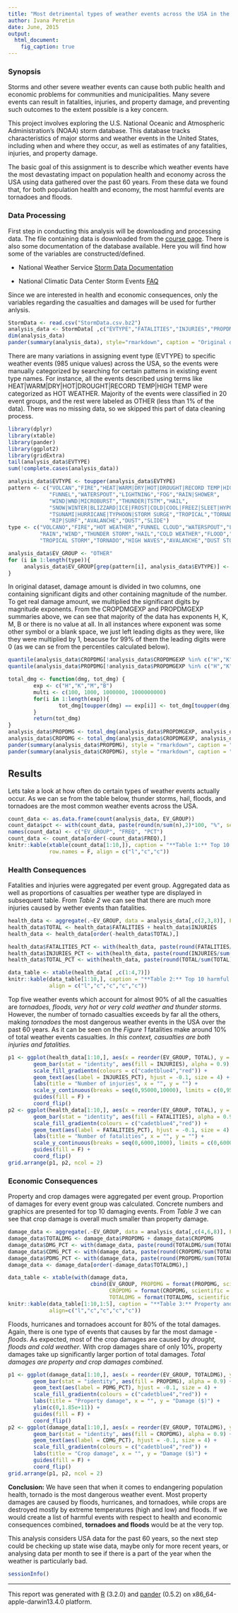```yaml
---
title: "Most detrimental types of weather events across the USA in the past 60 years"
author: Ivana Peretin
date: June, 2015
output:
  html_document:
    fig_caption: true
---
```


### Synopsis

Storms and other severe weather events can cause both public health and economic problems for communities and municipalities. Many severe events can result in fatalities, injuries, and property damage, and preventing such outcomes to the extent possible is a key concern.

This project involves exploring the U.S. National Oceanic and Atmospheric Administration's (NOAA) storm database. This database tracks characteristics of major storms and weather events in the United States, including when and where they occur, as well as estimates of any fatalities, injuries, and property damage.

The basic goal of this assignment is to describe which weather events have the most 
devastating impact on population health and economy across the USA using data gathered 
over the past 60 years. From these data we found that, for both population health and economy, the most harmful events are tornadoes and floods.  

### Data Processing

First step in conducting this analysis will be downloading and processing data.
The file containing data is downloaded from the [course page](https://class.coursera.org/repdata-015/human_grading/view/courses/973516/assessments/4/submissions). There is also some 
documentation of the database available. Here you will find how some of the variables are constructed/defined.

* National Weather Service [Storm Data Documentation](https://d396qusza40orc.cloudfront.net/repdata%2Fpeer2_doc%2Fpd01016005curr.pdf)

* National Climatic Data Center Storm Events [FAQ](https://d396qusza40orc.cloudfront.net/repdata%2Fpeer2_doc%2FNCDC%20Storm%20Events-FAQ%20Page.pdf)

Since we are interested in health and economic consequences, only the variables
regarding the casualties and damages will be used for further anlysis.

```r
StormData <- read.csv("StormData.csv.bz2")
analysis_data <- StormData[ ,c("EVTYPE","FATALITIES","INJURIES","PROPDMG","PROPDMGEXP","CROPDMG","CROPDMGEXP")]
dim(analysis_data)
pander(summary(analysis_data), style="rmarkdown", caption = "Original data summary")
```

There are many variations in assigning event type (EVTYPE) to specific weather
events (985 unique values) across the USA, so the events were manually categorized by searching for certain patterns in existing event type names. For instance, all the events described using terms like HEAT|WARM|DRY|HOT|DROUGHT|RECORD TEMP|HIGH TEMP were categorized as HOT WEATHER. Majority of the events were classified in 20 event groups, and the rest were labeled as OTHER (less than 1% of the data). There was no missing data, so we skipped this part of data cleaning process.

```r
library(dplyr)
library(xtable)
library(pander)
library(ggplot2)
library(gridExtra)
tail(analysis_data$EVTYPE)
sum(!complete.cases(analysis_data))

analysis_data$EVTYPE <- toupper(analysis_data$EVTYPE)
pattern <- c("VOLCAN","FIRE","HEAT|WARM|DRY|HOT|DROUGHT|RECORD TEMP|HIGH TEMP",
             "FUNNEL","WATERSPOUT","LIGHTNING","FOG","RAIN|SHOWER",
             "WIND|WND|MICROBURST","THUNDER|TSTM","HAIL",
             "SNOW|WINTER|BLIZZARD|ICE|FROST|COLD|COOL|FREEZ|SLEET|HYPO|LOW TEMP","FLOOD|FLD",
             "TSUNAMI|HURRICANE|TYPHOON|STORM SURGE","TROPICAL","TORNADO",
             "RIP|SURF","AVALANCHE","DUST","SLIDE")
type <- c("VOLCANO","FIRE","HOT WEATHER","FUNNEL CLOUD","WATERSPOUT","LIGHTNING","FOG",
          "RAIN","WIND","THUNDER STORM","HAIL","COLD WEATHER","FLOOD","HURRICANE",
          "TROPICAL STORM","TORNADO","HIGH WAVES","AVALANCHE","DUST STORM","LANDSLIDE")

analysis_data$EV_GROUP <- "OTHER"
for (i in 1:length(type)){
     analysis_data$EV_GROUP[grep(pattern[i], analysis_data$EVTYPE)] <- type[i] 
}
```

In original dataset, damage amount is divided in two columns, one containing significant digits and other containing magnitude of the number. To get real damage amount, we multiplied the significant digits by magnitude exponents. From the CROPDMGEXP and PROPDMGEXP summaries above, we can see that majority of the data has exponents H, K, M, B or there is no value at all. In all instances where exponent was some other symbol or a blank space, we just left leading digits as they were, like they were multiplied by 1, beacuse for 99% of them the leading digits were 0 (as we can se from the percentiles calculated below).

```r
quantile(analysis_data$CROPDMG[!analysis_data$CROPDMGEXP %in% c("H","K","M","B")],c(0.25,0.5,0.75,0.99))
quantile(analysis_data$PROPDMG[!analysis_data$PROPDMGEXP %in% c("H","K","M","B")],c(0.25,0.5,0.75,0.99))

total_dmg <- function(dmg, tot_dmg) {
        exp <- c("H","K","M","B")
        multi <- c(100, 1000, 1000000, 1000000000)
        for(i in 1:length(exp)){
                tot_dmg[toupper(dmg) == exp[i]] <- tot_dmg[toupper(dmg) == exp[i]]*multi[i]
        }
        return(tot_dmg)
}
analysis_data$PROPDMG <- total_dmg(analysis_data$PROPDMGEXP, analysis_data$PROPDMG)
analysis_data$CROPDMG <- total_dmg(analysis_data$CROPDMGEXP, analysis_data$CROPDMG)
pander(summary(analysis_data$PROPDMG), style = "rmarkdown", caption = "Property damage summary")
pander(summary(analysis_data$CROPDMG), style = "rmarkdown", caption = "Crop damage summary")
```

## Results

Lets take a look at how often do certain types of weather events actually occur. As we can se from the table below, thunder storms, hail, floods, and tornadoes are the most common weather events across the USA.

```r
count_data <- as.data.frame(count(analysis_data, EV_GROUP))
count_data$pct <- with(count_data, paste(round(n/sum(n),2)*100, "%", sep=""))
names(count_data) <- c("EV_GROUP", "FREQ", "PCT")
count_data <- count_data[order(-count_data$FREQ),]
knitr::kable(xtable(count_data[1:10,]), caption = "**Table 1:** Top 10 most commont weather events", 
             row.names = F, align = c("l","c","c"))
```

### Health Consequences

Fatalities and injuries were aggregated per event group. Aggregated data as well as 
proportions of casualties per weather type are displayed in subsequent table. From 
*Table 2* we can see that there are much more injuries caused by wether events 
than fatalities.

```r
health_data <- aggregate(.~EV_GROUP, data = analysis_data[,c(2,3,8)], FUN = sum)
health_data$TOTAL <- health_data$FATALITIES + health_data$INJURIES
health_data <- health_data[order(-health_data$TOTAL),]

health_data$FATALITIES_PCT <- with(health_data, paste(round(FATALITIES/sum(TOTAL),2)*100,"%",sep=""))
health_data$INJURIES_PCT <- with(health_data, paste(round(INJURIES/sum(TOTAL),2)*100,"%",sep=""))
health_data$TOTAL_PCT <- with(health_data, paste(round(TOTAL/sum(TOTAL),2)*100,"%",sep=""))

data_table <- xtable(health_data[ ,c(1:4,7)])
knitr::kable(data_table[1:10,], caption = "**Table 2:** Top 10 harmful weather events in USA", row.names = F, 
             align = c("l","c","c","c","c"))
```

Top five weather events which account for almost 90% of all the casualties are *tornadoes,
floods, very hot or very cold weather and thunder storms*. However, the number of tornado
casualties exceeds by far all the others, making *tornadoes* the most dangerous weather events
in the USA over the past 60 years. As it can be seen on the *Figure 1* fatalities make around 10% of total weather events casualties. *In this context, casualties are both injuries and
fatalities.*

```r
p1 <- ggplot(health_data[1:10,], aes(x = reorder(EV_GROUP, TOTAL), y = INJURIES)) + 
        geom_bar(stat = "identity", aes(fill = INJURIES), alpha = 0.9) +
        scale_fill_gradientn(colours = c("cadetblue4","red")) +
        geom_text(aes(label = INJURIES_PCT), hjust = -0.1, size = 4) +
        labs(title = "Number of injuries", x = "", y = "") + 
        scale_y_continuous(breaks = seq(0,95000,10000), limits = c(0,95000)) +
        guides(fill = F) +
        coord_flip()
p2 <- ggplot(health_data[1:10,], aes(x = reorder(EV_GROUP, TOTAL), y = FATALITIES)) + 
        geom_bar(stat = "identity", aes(fill = FATALITIES), alpha = 0.9) + 
        scale_fill_gradientn(colours = c("cadetblue4","red")) +
        geom_text(aes(label = FATALITIES_PCT), hjust = -0.1, size = 4) +
        labs(title = "Number of fatalities", x = "", y = "") + 
        scale_y_continuous(breaks = seq(0,6000,1000), limits = c(0,6000)) +
        guides(fill = F) +
        coord_flip()
grid.arrange(p1, p2, ncol = 2)
```

### Economic Consequences

Property and crop damages were aggregated per event group. Proportion of damages
for every event group was calculated. Concrete numbers and graphics are presented
for top 10 damaging events. From *Table 3* we can see that crop damage is overall
much smaller than property damage.

```r
damage_data <- aggregate(.~EV_GROUP, data = analysis_data[,c(4,6,8)], FUN = sum)
damage_data$TOTALDMG <- damage_data$PROPDMG + damage_data$CROPDMG
damage_data$DMG_PCT <- with(damage_data, paste(round(TOTALDMG/sum(TOTALDMG),2)*100, "%", sep=""))
damage_data$CDMG_PCT <- with(damage_data, paste(round(CROPDMG/sum(TOTALDMG),2)*100, "%", sep=""))
damage_data$PDMG_PCT <- with(damage_data, paste(round(PROPDMG/sum(TOTALDMG),2)*100, "%", sep=""))
damage_data <- damage_data[order(-damage_data$TOTALDMG),]
```

```r
data_table <- xtable(with(damage_data, 
                          cbind(EV_GROUP, PROPDMG = format(PROPDMG, scientific = FALSE, big.mark = ","), 
                                CROPDMG = format(CROPDMG, scientific = FALSE, big.mark = ","), 
                                TOTALDMG = format(TOTALDMG, scientific = FALSE, big.mark = ","), DMG_PCT)))
knitr::kable(data_table[1:10,1:5], caption = "**Table 3:** Property and crops damage", 
             align=c("l","c","c","c","c"))
```

Floods, hurricanes and tornadoes account for 80% of the total damages.
Again, there is one type of events that causes by far the most damage - *floods*.
As expected, most of the crop damages are caused by *drought, floods and cold weather*.
With crop damages share of only 10%, property damages take up significantly larger 
portion of total damages. *Total damages are property and crop damages combined.*

```r
p1 <- ggplot(damage_data[1:10,], aes(x = reorder(EV_GROUP, TOTALDMG), y = PROPDMG)) + 
        geom_bar(stat = "identity", aes(fill = PROPDMG), alpha = 0.9) + 
        geom_text(aes(label = PDMG_PCT), hjust = -0.1, size = 4) +
        scale_fill_gradientn(colours = c("cadetblue4","red")) +
        labs(title = "Property damage", x = "", y = "Damage ($)") + 
        ylim(c(0,1.85e+11)) +
        guides(fill = F) +
        coord_flip()
p2 <- ggplot(damage_data[1:10,], aes(x = reorder(EV_GROUP, TOTALDMG), y = CROPDMG)) + 
        geom_bar(stat = "identity", aes(fill = CROPDMG), alpha = 0.9) + 
        geom_text(aes(label = CDMG_PCT), hjust = -0.1, size = 4) +
        scale_fill_gradientn(colours = c("cadetblue4","red")) +
        labs(title = "Crop damage", x = "", y = "Damage ($)") + 
        guides(fill = F) +
        coord_flip()
grid.arrange(p1, p2, ncol = 2)
```

**Conclusion:** We have seen that when it comes to endangering population health, tornado
is the most dangerous weather event. Most property damages are caused by floods, hurricanes, and tornadoes, while crops are destroyed mostly by extreme temperatures (high and low) and floods. If we would create a list of harmful events with respect to health and economic consequences combined, **tornadoes and floods** would be at the very top.

This analysis considers USA data for the past 60 years, so the next step could be checking up
state wise data, maybe only for more recent years, or analysing data per month to see if 
there is a part of the year when the weather is particularly bad.

```r
sessionInfo()
```


-------
This report was generated with [R](http://www.r-project.org/) (3.2.0) and [pander](https://github.com/rapporter/pander) (0.5.2) on x86_64-apple-darwin13.4.0 platform.
